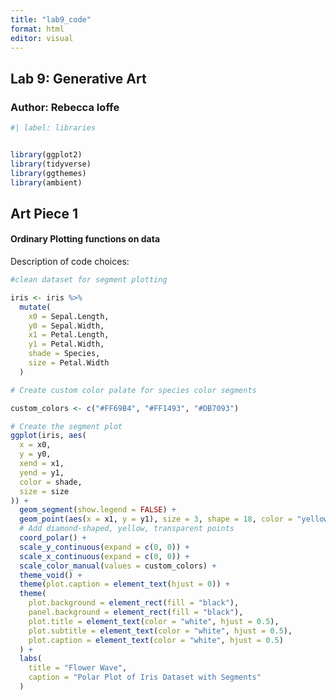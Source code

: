 ```yaml
---
title: "lab9_code"
format: html
editor: visual
---
```


## Lab 9: Generative Art

### Author: Rebecca Ioffe

```r

#| label: libraries


library(ggplot2)
library(tidyverse)
library(ggthemes)
library(ambient)
```

## Art Piece 1

#### Ordinary Plotting functions on data

Description of code choices:

```r
#clean dataset for segment plotting

iris <- iris %>%
  mutate(
    x0 = Sepal.Length,
    y0 = Sepal.Width,
    x1 = Petal.Length,
    y1 = Petal.Width,
    shade = Species,
    size = Petal.Width
  )

# Create custom color palate for species color segments

custom_colors <- c("#FF69B4", "#FF1493", "#DB7093")

# Create the segment plot
ggplot(iris, aes(
  x = x0,
  y = y0,
  xend = x1,
  yend = y1,
  color = shade,
  size = size
)) +
  geom_segment(show.legend = FALSE) +
  geom_point(aes(x = x1, y = y1), size = 3, shape = 18, color = "yellow", alpha = 0.7) +  
  # Add diamond-shaped, yellow, transparent points
  coord_polar() +
  scale_y_continuous(expand = c(0, 0)) +
  scale_x_continuous(expand = c(0, 0)) + 
  scale_color_manual(values = custom_colors) + 
  theme_void() + 
  theme(plot.caption = element_text(hjust = 0)) +
  theme(
    plot.background = element_rect(fill = "black"),
    panel.background = element_rect(fill = "black"),
    plot.title = element_text(color = "white", hjust = 0.5),
    plot.subtitle = element_text(color = "white", hjust = 0.5),
    plot.caption = element_text(color = "white", hjust = 0.5)
  ) +
  labs(
    title = "Flower Wave",
    caption = "Polar Plot of Iris Dataset with Segments"
  )

```

